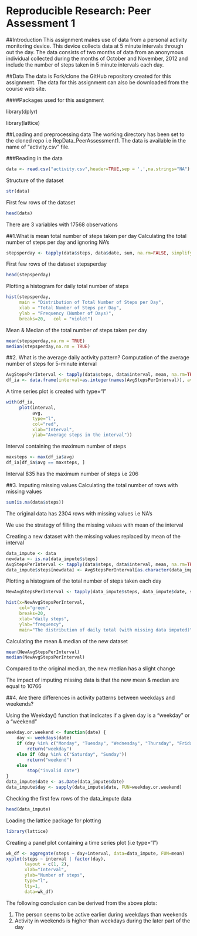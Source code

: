 Reproducible Research: Peer Assessment 1
========================================

##Introduction
This assignment makes use of data from a personal activity monitoring device. This device collects data at 5 minute intervals through out the day. The data consists of two months of data from an anonymous individual collected during the months of October and November, 2012 and include the number of steps taken in 5 minute intervals each day.

##Data
The data is Fork/clone the GitHub repository created for this assignment. The data for this assignment can also be downloaded from the course web site. 

####Packages used for this assignment

library(dplyr)

library(lattice)

##Loading and preprocessing data
The working directory has been set to the cloned repo i.e RepData_PeerAssessment1. The data is available in the name of "activity.csv" file.

###Reading in the data
```r
data <- read.csv("activity.csv",header=TRUE,sep = ',',na.strings="NA")
```
Structure of the dataset
```r
str(data)
```
First few rows of the dataset
```r
head(data)
```
There are 3 variables with 17568 observations


##1.What is mean total number of steps taken per day
Calculating the total number of steps per day and ignoring NA's
```r
stepsperday <- tapply(data$steps, data$date, sum, na.rm=FALSE, simplify=T)
```
First few rows of the dataset stepsperday
```r
head(stepsperday)
```

Plotting a histogram for daily total number of steps
```r
hist(stepsperday, 
     main = "Distribution of Total Number of Steps per Day", 
     xlab = "Total Number of Steps per Day", 
     ylab = "Frequency (Number of Days)", 
     breaks=20,   col = "violet")
```

Mean & Median of the total number of steps taken per day
```r
mean(stepsperday,na.rm = TRUE)
median(stepsperday,na.rm = TRUE)
```

##2. What is the average daily activity pattern?
Computation of the average number of steps for 5-minute interval

```r
AvgStepsPerInterval <- tapply(data$steps, data$interval, mean, na.rm=TRUE, simplify=T)
df_ia <- data.frame(interval=as.integer(names(AvgStepsPerInterval)), avg=AvgStepsPerInterval)
```

A time series plot is created with type="l"
```r
with(df_ia,
     plot(interval,
          avg,
          type="l",
          col="red",
          xlab="Interval",
          ylab="Average steps in the interval"))
```

Interval containing the maximum number of steps
```r
maxsteps <- max(df_ia$avg)
df_ia[df_ia$avg == maxsteps, ]
```
Interval 835 has the maximum number of steps i.e 206

##3. Imputing missing values
Calculating the total number of rows with missing values
```r
sum(is.na(data$steps))
```
The original data has 2304 rows with missing values i.e NA's

We use the strategy of filling the missing values with mean of the interval

Creating a new dataset with the missing values replaced by mean of the interval
```r
data_impute <- data
newdata <- is.na(data_impute$steps)
AvgStepsPerInterval <- tapply(data$steps, data$interval, mean, na.rm=TRUE, simplify=T)
data_impute$steps[newdata] <- AvgStepsPerInterval[as.character(data_impute$interval[newdata])]
```
Plotting a histogram of the total number of steps taken each day
```r
NewAvgStepsPerInterval <- tapply(data_impute$steps, data_impute$date, sum, na.rm=TRUE, simplify=T)

hist(x=NewAvgStepsPerInterval,
     col="green",
     breaks=20,
     xlab="daily steps",
     ylab="frequency",
     main="The distribution of daily total (with missing data imputed)")
```

Calculating the mean & median of the new dataset
```r
mean(NewAvgStepsPerInterval)
median(NewAvgStepsPerInterval)
```
Compared to the original median, the new median has a slight change

The impact of imputing missing data is that the new mean & median are equal to 10766

##4. Are there differences in activity patterns between weekdays and weekends?

Using the Weekday() function that indicates if a given day is a "weekday" or a "weekend"
```r
weekday.or.weekend <- function(date) {
    day <- weekdays(date)
    if (day %in% c("Monday", "Tuesday", "Wednesday", "Thursday", "Friday"))
        return("weekday")
    else if (day %in% c("Saturday", "Sunday"))
        return("weekend")
    else
        stop("invalid date")
}
data_impute$date <- as.Date(data_impute$date)
data_impute$day <- sapply(data_impute$date, FUN=weekday.or.weekend)
```
Checking the first few rows of the data_impute data 
```r
head(data_impute)
```
Loading the lattice package for plotting
```r
library(lattice)
```

Creating a panel plot containing a time series plot (i.e type="l")
```r
wk_df <- aggregate(steps ~ day+interval, data=data_impute, FUN=mean)
xyplot(steps ~ interval | factor(day),
       layout = c(1, 2),
       xlab="Interval",
       ylab="Number of steps",
       type="l",
       lty=1,
       data=wk_df)
```

The following conclusion can be derived from the above plots:

1. The person seems to be active earlier during weekdays than weekends
2. Activity in weekends is higher than weekdays during the later part of the day 
